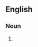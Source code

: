 ==English==

===Noun===
{{en-noun|head=[[strike]] [[breaking]]|-}}

# {{alternative spelling of|strikebreaking|lang=en}}